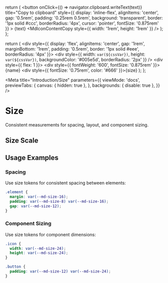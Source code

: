 
  return (
    <button
      onClick={() => navigator.clipboard.writeText(text)}
      title="Copy to clipboard"
      style={{
        display: 'inline-flex',
        alignItems: 'center',
        gap: '0.5rem',
        padding: '0.25rem 0.5rem',
        background: 'transparent',
        border: '1px solid #ccc',
        borderRadius: '4px',
        cursor: 'pointer',
        fontSize: '0.875rem'
      }}
    >
      {text}
      <MdIconContentCopy style={{ width: '1rem', height: '1rem' }} />
    </button>
  );
};

  return (
    <div style={{ 
      display: 'flex', 
      alignItems: 'center', 
      gap: '1rem', 
      marginBottom: '1rem',
      padding: '0.5rem',
      border: '1px solid #eee',
      borderRadius: '4px'
    }}>
      <div style={{ 
        width: `var(${cssVar})`, 
        height: `var(${cssVar})`, 
        backgroundColor: '#005e5d',
        borderRadius: '2px'
      }} />
      <div style={{ flex: 1 }}>
        <div style={{ fontWeight: '600', fontSize: '0.875rem' }}>{name}</div>
        <div style={{ fontSize: '0.75rem', color: '#666' }}>{size}</div>
      </div>
      <CopyButton text={cssVar} />
    </div>
  );
};

<Meta
  title="Introduction/Size"
  parameters={{
    viewMode: 'docs',
    previewTabs: {
      canvas: { hidden: true },
    },
    backgrounds: { disable: true },
  }}
/>

# Size

Consistent measurements for spacing, layout, and component sizing.

## Size Scale

<div style={{ maxWidth: '600px' }}>
  <SizeDemo size="1px" name="Size 1" cssVar="--md-size-1" />
  <SizeDemo size="2px" name="Size 2" cssVar="--md-size-2" />
  <SizeDemo size="4px" name="Size 4" cssVar="--md-size-4" />
  <SizeDemo size="8px" name="Size 8" cssVar="--md-size-8" />
  <SizeDemo size="12px" name="Size 12" cssVar="--md-size-12" />
  <SizeDemo size="16px" name="Size 16" cssVar="--md-size-16" />
  <SizeDemo size="20px" name="Size 20" cssVar="--md-size-20" />
  <SizeDemo size="24px" name="Size 24" cssVar="--md-size-24" />
  <SizeDemo size="32px" name="Size 32" cssVar="--md-size-32" />
  <SizeDemo size="40px" name="Size 40" cssVar="--md-size-40" />
  <SizeDemo size="48px" name="Size 48" cssVar="--md-size-48" />
  <SizeDemo size="56px" name="Size 56" cssVar="--md-size-56" />
  <SizeDemo size="64px" name="Size 64" cssVar="--md-size-64" />
  <SizeDemo size="72px" name="Size 72" cssVar="--md-size-72" />
  <SizeDemo size="80px" name="Size 80" cssVar="--md-size-80" />
</div>

## Usage Examples

### Spacing
Use size tokens for consistent spacing between elements:
```css
.element {
  margin: var(--md-size-16);
  padding: var(--md-size-8) var(--md-size-16);
  gap: var(--md-size-12);
}
```

### Component Sizing
Use size tokens for component dimensions:
```css
.icon {
  width: var(--md-size-24);
  height: var(--md-size-24);
}

.button {
  padding: var(--md-size-12) var(--md-size-24);
}
```